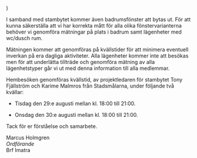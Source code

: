 
  <MDXProvider>
      <Body>
          <Centered
        introducing="Stambyte"
        title="Begäran om tillträde"
        summary="Hembesök för badrumsfönster mätning tisdag 29;e och onsdag 30;e augusti mellan kl. 18:00 till 21:00."
      >
               <main {...props} />
          </Centered>
      </Body>
  </MDXProvider>
)




I samband med stambytet kommer även badrumsfönster att bytas ut. För att kunna säkerställa att vi har korrekta mått för alla olika fönstervarianterna behöver vi genomföra mätningar på plats i  badrum samt lägenheter med wc/dusch rum.

Mätningen kommer att genomföras på kvällstider för att minimera eventuell inverkan på era dagliga aktiviteter. Alla lägenheter kommer inte att besökas men för att underlätta tillträde och genomföra mätning av alla lägenhetstyper går vi ut med denna information till alla medlemmar.

Hembesöken genomföras kvällstid, av projektledaren för stambytet Tony Fjällström och Karime Malmros från Stadsmålarna, under följande två kvällar:

- Tisdag den 29:e augusti  mellan kl. 18:00 till 21:00.

- Onsdag den 30:e augusti mellan kl. 18:00 till 21:00.

Tack för er förståelse och samarbete.

Marcus Holmgren    
_Ordförande_    
Brf Imatra
